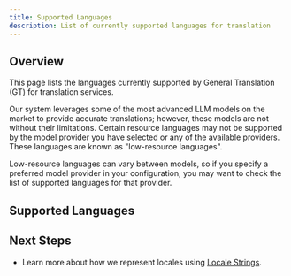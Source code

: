 ```yaml
---
title: Supported Languages
description: List of currently supported languages for translation
---
```



## Overview

This page lists the languages currently supported by General Translation (GT) for translation services.

Our system leverages some of the most advanced LLM models on the market to provide accurate translations;
however, these models are not without their limitations.
Certain resource languages may not be supported by the model provider you have selected or any of the available providers.
These languages are known as "low-resource languages".

Low-resource languages can vary between models, so if you specify a preferred model provider in your configuration, you may want to check the list of supported languages for that provider.


## Supported Languages

<SupportedLocales>

</SupportedLocales>

## Next Steps
 * Learn more about how we represent locales using [Locale Strings](/docs/reference/locale-strings).
